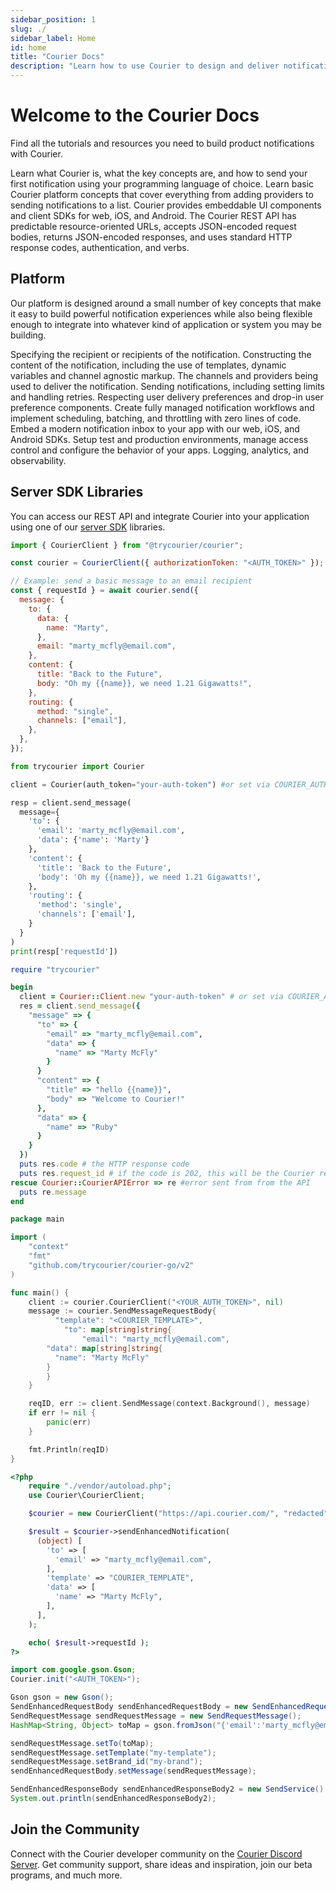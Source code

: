 ```yaml
---
sidebar_position: 1
slug: ./
sidebar_label: Home
id: home
title: "Courier Docs"
description: "Learn how to use Courier to design and deliver notifications across multiple channels (email, SMS, mobile push, in-app) and integrate rich inbox experiences into your web and mobile apps."
---
```



# Welcome to the Courier Docs

Find all the tutorials and resources you need to build product notifications with Courier.

<CardList size="medium">
  <Card title="Getting Started" href="/getting-started/what-is-courier/" linkText="Learn More">
    Learn what Courier is, what the key concepts are, and how to send your first notification using
    your programming language of choice.
  </Card>
  <Card title="Tutorials" href="/tutorials" linkText="Learn More">
    Learn basic Courier platform concepts that cover everything from adding providers to sending
    notifications to a list.
  </Card>
  <Card title="UI Components" href="/sdk-libraries/client-sdks/" linkText="Learn More">
    Courier provides embeddable UI components and client SDKs for web, iOS, and Android.
  </Card>
  <Card title="API Reference" href="/reference" linkText="Learn More">
    The Courier REST API has predictable resource-oriented URLs, accepts JSON-encoded request
    bodies, returns JSON-encoded responses, and uses standard HTTP response codes, authentication,
    and verbs.
  </Card>
</CardList>

## Platform

Our platform is designed around a small number of key concepts that make it easy to build powerful notification experiences while also being flexible enough to integrate into whatever kind of application or system you may be building.

<CardList size="small">
  <Card title="Users" href="/platform/users" linkText="Learn More">
    Specifying the recipient or recipients of the notification.
  </Card>
  <Card title="Content" href="/platform/content" linkText="Learn More">
    Constructing the content of the notification, including the use of templates, dynamic variables
    and channel agnostic markup.
  </Card>
  <Card title="Channels" href="/platform/channels" linkText="Learn More">
    The channels and providers being used to deliver the notification.
  </Card>
  <Card title="Sending" href="/platform/sending" linkText="Learn More">
    Sending notifications, including setting limits and handling retries.
  </Card>
  <Card title="Preferences" href="/platform/preferences" linkText="Learn More">
    Respecting user delivery preferences and drop-in user preference components.
  </Card>
  <Card title="Automations" href="/platform/automations" linkText="Learn More">
    Create fully managed notification workflows and implement scheduling, batching, and throttling
    with zero lines of code.
  </Card>
  <Card title="Inbox" href="/platform/inbox" linkText="Learn More">
    Embed a modern notification inbox to your app with our web, iOS, and Android SDKs.
  </Card>
  <Card title="Workspaces" href="/platform/workspaces" linkText="Learn More">
    Setup test and production environments, manage access control and configure the behavior of your
    apps.
  </Card>
  <Card title="Logging" href="/platform/logging" linkText="Learn More">
    Logging, analytics, and observability.
  </Card>
</CardList>

## Server SDK Libraries

You can access our REST API and integrate Courier into your application using one of our [server SDK](/sdk-libraries/server-sdks) libraries.

<Tabs groupId="code">
<TabItem value="js" label="courier-node">

```js
import { CourierClient } from "@trycourier/courier";

const courier = CourierClient({ authorizationToken: "<AUTH_TOKEN>" }); // get from the Courier UI

// Example: send a basic message to an email recipient
const { requestId } = await courier.send({
  message: {
    to: {
      data: {
        name: "Marty",
      },
      email: "marty_mcfly@email.com",
    },
    content: {
      title: "Back to the Future",
      body: "Oh my {{name}}, we need 1.21 Gigawatts!",
    },
    routing: {
      method: "single",
      channels: ["email"],
    },
  },
});
```

</TabItem>

<TabItem value="python" label="courier-python">

```python
from trycourier import Courier

client = Courier(auth_token="your-auth-token") #or set via COURIER_AUTH_TOKEN env var

resp = client.send_message(
  message={
    'to': {
      'email': 'marty_mcfly@email.com',
      'data': {'name': 'Marty'}
    },
    'content': {
      'title': 'Back to the Future',
      'body': 'Oh my {{name}}, we need 1.21 Gigawatts!',
    },
    'routing': {
      'method': 'single',
      'channels': ['email'],
    }
  }
)
print(resp['requestId'])
```

</TabItem>

<TabItem value="ruby" label="courier-ruby">

```ruby
require "trycourier"

begin
  client = Courier::Client.new "your-auth-token" # or set via COURIER_AUTH_TOKEN env var
  res = client.send_message({
    "message" => {
      "to" => {
        "email" => "marty_mcfly@email.com",
        "data" => {
          "name" => "Marty McFly"
        }
      }
      "content" => {
        "title" => "hello {{name}}",
        "body" => "Welcome to Courier!"
      },
      "data" => {
        "name" => "Ruby"
      }
    }
  })
  puts res.code # the HTTP response code
  puts res.request_id # if the code is 202, this will be the Courier request ID for this message
rescue Courier::CourierAPIError => re #error sent from from the API
  puts re.message
end
```

</TabItem>

<TabItem value="go" label="courier-go">

```go
package main

import (
	"context"
	"fmt"
	"github.com/trycourier/courier-go/v2"
)

func main() {
	client := courier.CourierClient("<YOUR_AUTH_TOKEN>", nil)
	message := courier.SendMessageRequestBody{
		  "template": "<COURIER_TEMPLATE>",
			"to": map[string]string{
				"email": "marty_mcfly@email.com",
        "data": map[string]string{
          "name": "Marty McFly"
        }
		}
	}

	reqID, err := client.SendMessage(context.Background(), message)
	if err != nil {
		panic(err)
	}

	fmt.Println(reqID)
}
```

</TabItem>

<TabItem value="php" label="courier-php">

```php
<?php
    require "./vendor/autoload.php";
    use Courier\CourierClient;

    $courier = new CourierClient("https://api.courier.com/", "redacted");

    $result = $courier->sendEnhancedNotification(
      (object) [
        'to' => [
          'email' => "marty_mcfly@email.com",
        ],
        'template' => "COURIER_TEMPLATE",
        'data' => [
          'name' => "Marty McFly",
        ],
      ],
    );

    echo( $result->requestId );
?>
```

</TabItem>

<TabItem value="java" label="courier-java">

```java
import com.google.gson.Gson;
Courier.init("<AUTH_TOKEN>");

Gson gson = new Gson();
SendEnhancedRequestBody sendEnhancedRequestBody = new SendEnhancedRequestBody();
SendRequestMessage sendRequestMessage = new SendRequestMessage();
HashMap<String, Object> toMap = gson.fromJson("{'email':'marty_mcfly@email.com'}", HashMap.class);

sendRequestMessage.setTo(toMap);
sendRequestMessage.setTemplate("my-template");
sendRequestMessage.setBrand_id("my-brand");
sendEnhancedRequestBody.setMessage(sendRequestMessage);

SendEnhancedResponseBody sendEnhancedResponseBody2 = new SendService().sendEnhancedMessage(sendEnhancedRequestBody);
System.out.println(sendEnhancedResponseBody2);
```

</TabItem>

</Tabs>

## Join the Community

Connect with the Courier developer community on the [Courier Discord Server](https://discord.gg/courier). Get community support, share ideas and inspiration, join our beta programs, and much more.
